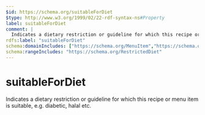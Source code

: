 ```yaml
---
$id: https://schema.org/suitableForDiet
$type: http://www.w3.org/1999/02/22-rdf-syntax-ns#Property
label: suitableForDiet
comment: |
  Indicates a dietary restriction or guideline for which this recipe or menu item is suitable, e.g. diabetic, halal etc.
rdfs:label: "suitableForDiet"
schema:domainIncludes: ["https://schema.org/MenuItem","https://schema.org/Recipe"]
schema:rangeIncludes: "https://schema.org/RestrictedDiet"
---
```


# suitableForDiet

Indicates a dietary restriction or guideline for which this recipe or menu item is suitable, e.g. diabetic, halal etc.

